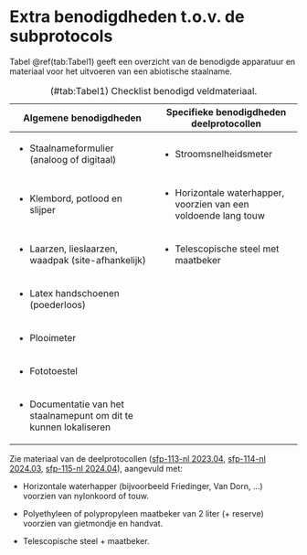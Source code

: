 # Extra benodigdheden t.o.v. de subprotocols

Tabel \@ref(tab:Tabel1) geeft een overzicht van de benodigde apparatuur en materiaal voor het uitvoeren van een abiotische staalname.

+---------------------------------------------------------------------+-------------------------------------------------------------------+
| Algemene benodigdheden                                              | Specifieke benodigdheden deelprotocollen                          |
+=====================================================================+===================================================================+
| -   Staalnameformulier (analoog of digitaal)                        | -   Stroomsnelheidsmeter                                          |
+---------------------------------------------------------------------+-------------------------------------------------------------------+
| -   Klembord, potlood en slijper                                    | -   Horizontale waterhapper, voorzien van een voldoende lang touw |
+---------------------------------------------------------------------+-------------------------------------------------------------------+
| -   Laarzen, lieslaarzen, waadpak (site-afhankelijk)                | -   Telescopische steel met maatbeker                             |
+---------------------------------------------------------------------+-------------------------------------------------------------------+
| -   Latex handschoenen (poederloos)                                 |                                                                   |
+---------------------------------------------------------------------+-------------------------------------------------------------------+
| -   Plooimeter                                                      |                                                                   |
+---------------------------------------------------------------------+-------------------------------------------------------------------+
| -   Fototoestel                                                     |                                                                   |
+---------------------------------------------------------------------+-------------------------------------------------------------------+
| -   Documentatie van het staalnamepunt om dit te kunnen lokaliseren |                                                                   |
+---------------------------------------------------------------------+-------------------------------------------------------------------+

: (#tab:Tabel1) Checklist benodigd veldmateriaal.

Zie materiaal van de deelprotocollen ([sfp-113-nl 2023.04](../2023.04/index.html), [sfp-114-nl 2024.03](../2024.03/index.html), [sfp-115-nl 2024.04](../2024.04/index.html)), aangevuld met:

-   Horizontale waterhapper (bijvoorbeeld Friedinger, Van Dorn, …) voorzien van nylonkoord of touw.

-   Polyethyleen of polypropyleen maatbeker van 2 liter (+ reserve) voorzien van gietmondje en handvat.

-   Telescopische steel + maatbeker.
